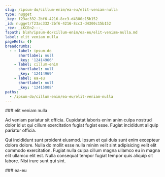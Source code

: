 ```yaml
---
slug: /ipsum-do/cillum-enim/ea-eu/elit-veniam-nulla
type: nugget
_key: f23ac332-2bf6-4216-8cc3-d4300c15b152
_id: nugget/f23ac332-2bf6-4216-8cc3-d4300c15b152
_rev: _iKCEn2---_
fspath: blah/ipsum-do/cillum-enim/ea-eu/elit-veniam-nulla.md
label: elit veniam nulla
pageRefs: {}
breadcrumbs:
  - - label: ipsum-do
      shortlabel: null
      _key: '12414966'
    - label: cillum-enim
      shortlabel: null
      _key: '12414969'
    - label: ea-eu
      shortlabel: null
      _key: '12415008'
paths:
  - /ipsum-do/cillum-enim/ea-eu/elit-veniam-nulla
---
```


<NuggetArea>
<Nugget slug="/ipsum-do/cillum-enim/ea-eu/elit-veniam-nulla" type="nugget" _key="f23ac332-2bf6-4216-8cc3-d4300c15b152" _id="nugget/f23ac332-2bf6-4216-8cc3-d4300c15b152" _rev="_iKCEn2---_" fspath="blah/ipsum-do/cillum-enim/ea-eu/elit-veniam-nulla.md" label="elit veniam nulla" paths="/ipsum-do/cillum-enim/ea-eu/elit-veniam-nulla">
<NuggetBody>
### elit veniam nulla

Ad veniam pariatur sit officia. Cupidatat laboris enim anim culpa nostrud dolor id ut qui cillum exercitation fugiat fugiat esse. Fugiat incididunt aliquip pariatur officia.

Qui incididunt sunt proident eiusmod. Ipsum et qui duis sunt enim excepteur dolore dolore. Nulla do mollit esse nulla minim velit sint adipisicing velit elit commodo exercitation. Fugiat nulla culpa cillum magna ullamco eu in magna elit ullamco elit est. Nulla consequat tempor fugiat tempor quis aliquip sit labore. Nisi irure sunt qui sint.

</NuggetBody>
<Breadcrumbs>
<Crumbs>
<Crumb _key="12414966" label="ipsum-do" /><Crumb _key="12414969" label="cillum-enim" /><Crumb _key="12415008" label="ea-eu" />
</Crumbs>
</Breadcrumbs>
</Nugget>

<NuggetsInbound>
</NuggetsInbound>
<NuggetsOutbound>
</NuggetsOutbound>
</NuggetArea>
<PassagesInbound>
<Passage direction="inbound" type="passage" _key="12415008" _id="passage/12415008" _rev="_iKCEn16---" label="ea-eu" passage="ea-eu" fspath="blah/ipsum-do/cillum-enim/ea-eu" paths="/ipsum-do/cillum-enim/ea-eu" slug="/ipsum-do/cillum-enim/ea-eu">
<NuggetBody>
### ea-eu

</NuggetBody>
<Breadcrumbs>
<Crumbs>
<Crumb _key="12414966" label="ipsum-do" /><Crumb _key="12414969" label="cillum-enim" />
</Crumbs>
</Breadcrumbs>
</Passage>

</PassagesInbound>
<PassagesOutbound>
</PassagesOutbound>